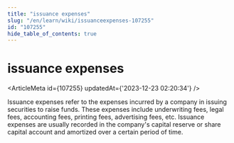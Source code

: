 ```yaml
---
title: "issuance expenses"
slug: "/en/learn/wiki/issuanceexpenses-107255"
id: "107255"
hide_table_of_contents: true
---
```



# issuance expenses

<ArticleMeta id={107255} updatedAt={'2023-12-23 02:20:34'} />
<div className='border-solid border-b border-t-0 my-4 border-[var(--ifm-color-gray-300)]' />

Issuance expenses refer to the expenses incurred by a company in issuing securities to raise funds. These expenses include underwriting fees, legal fees, accounting fees, printing fees, advertising fees, etc. Issuance expenses are usually recorded in the company's capital reserve or share capital account and amortized over a certain period of time.
